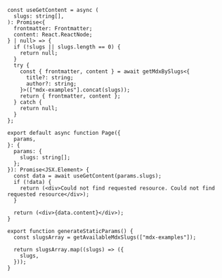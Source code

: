 ```
const useGetContent = async (
  slugs: string[],
): Promise<{
  frontmatter: Frontmatter;
  content: React.ReactNode;
} | null> => {
  if (!slugs || slugs.length == 0) {
    return null;
  }
  try {
    const { frontmatter, content } = await getMdxBySlugs<{
      title?: string;
      author?: string;
    }>(["mdx-examples"].concat(slugs));
    return { frontmatter, content };
  } catch {
    return null;
  }
};

export default async function Page({
  params,
}: {
  params: {
    slugs: string[];
  };
}): Promise<JSX.Element> {
  const data = await useGetContent(params.slugs);
  if (!data) {
    return (<div>Could not find requested resource. Could not find requested resource</div>);
  }

  return (<div>{data.content}</div>);
}

export function generateStaticParams() {
  const slugsArray = getAvailableMdxSlugs(["mdx-examples"]);

  return slugsArray.map((slugs) => ({
    slugs,
  }));
}

```
